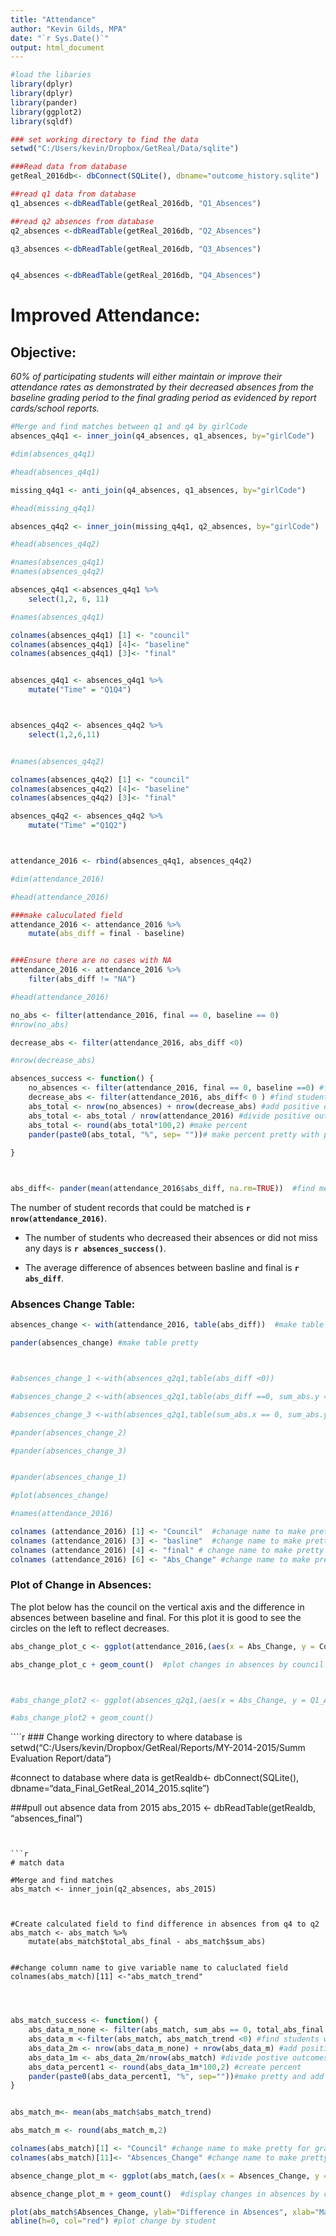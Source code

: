 ```yaml
---
title: "Attendance"
author: "Kevin Gilds, MPA"
date: "`r Sys.Date()`"
output: html_document
---
```



```r


#load the libaries
library(dplyr)
library(dplyr)
library(pander)
library(ggplot2)
library(sqldf)

### set working directory to find the data
setwd("C:/Users/kevin/Dropbox/GetReal/Data/sqlite")

###Read data from database
getReal_2016db<- dbConnect(SQLite(), dbname="outcome_history.sqlite")

##read q1 data from database
q1_absences <-dbReadTable(getReal_2016db, "Q1_Absences")

##read q2 absences from database
q2_absences <-dbReadTable(getReal_2016db, "Q2_Absences")

q3_absences <-dbReadTable(getReal_2016db, "Q3_Absences")


q4_absences <-dbReadTable(getReal_2016db, "Q4_Absences")


```



# Improved Attendance: 

## Objective: 
*60% of participating students will either maintain or improve their attendance rates as demonstrated by their decreased absences from the baseline grading period to the final grading period as evidenced by report cards/school reports.*

```r

#Merge and find matches between q1 and q4 by girlCode
absences_q4q1 <- inner_join(q4_absences, q1_absences, by="girlCode")

#dim(absences_q4q1)

#head(absences_q4q1)

missing_q4q1 <- anti_join(q4_absences, q1_absences, by="girlCode")

#head(missing_q4q1)

absences_q4q2 <- inner_join(missing_q4q1, q2_absences, by="girlCode")

#head(absences_q4q2)

#names(absences_q4q1)
#names(absences_q4q2)


```


```r
absences_q4q1 <-absences_q4q1 %>%
    select(1,2, 6, 11)

#names(absences_q4q1)

colnames(absences_q4q1) [1] <- "council"
colnames(absences_q4q1) [4]<- "baseline"
colnames(absences_q4q1) [3]<- "final"


absences_q4q1 <- absences_q4q1 %>%
    mutate("Time" = "Q1Q4")




```


```r
absences_q4q2 <- absences_q4q2 %>%
    select(1,2,6,11)


#names(absences_q4q2)

colnames(absences_q4q2) [1] <- "council"
colnames(absences_q4q2) [4]<- "baseline"
colnames(absences_q4q2) [3]<- "final"

absences_q4q2 <- absences_q4q2 %>%
    mutate("Time" ="Q1Q2")




```



```r
attendance_2016 <- rbind(absences_q4q1, absences_q4q2)

#dim(attendance_2016)

#head(attendance_2016)


```

```r

###make caluculated field   
attendance_2016 <- attendance_2016 %>%
    mutate(abs_diff = final - baseline)


###Ensure there are no cases with NA
attendance_2016 <- attendance_2016 %>%
    filter(abs_diff != "NA")

#head(attendance_2016)
```




```r

no_abs <- filter(attendance_2016, final == 0, baseline == 0)
#nrow(no_abs)

decrease_abs <- filter(attendance_2016, abs_diff <0)

#nrow(decrease_abs)

```





```r

absences_success <- function() {
    no_absences <- filter(attendance_2016, final == 0, baseline ==0) #find cases with no absences
    decrease_abs <- filter(attendance_2016, abs_diff< 0 ) #find students who decreased absences
    abs_total <- nrow(no_absences) + nrow(decrease_abs) #add positive outcomes no absences, decreased absences
    abs_total <- abs_total / nrow(attendance_2016) #divide positive outcomes by total
    abs_total <- round(abs_total*100,2) #make percent 
    pander(paste0(abs_total, "%", sep= ""))# make percent pretty with percent sign
    
}




```



```r

abs_diff<- pander(mean(attendance_2016$abs_diff, na.rm=TRUE))  #find mean differences


```



The number of student records that could be matched is **`r nrow(attendance_2016)`**.

* The number of students who decreased their absences or did not miss any days is **`r absences_success()`**. 

* The average difference of absences  between basline and final is **`r abs_diff`**.


### Absences Change Table:
```r

absences_change <- with(attendance_2016, table(abs_diff))  #make table with absences differnces

pander(absences_change) #make table pretty



#absences_change_1 <-with(absences_q2q1,table(abs_diff <0))

#absences_change_2 <-with(absences_q2q1,table(abs_diff ==0, sum_abs.y == 0))

#absences_change_3 <-with(absences_q2q1,table(sum_abs.x == 0, sum_abs.y == 0))

#pander(absences_change_2)

#pander(absences_change_3)


#pander(absences_change_1)

#plot(absences_change)

```




```r

#names(attendance_2016)

colnames (attendance_2016) [1] <- "Council"  #chanage name to make pretty for graph
colnames (attendance_2016) [3] <- "basline"  #change name to make pretty for graph
colnames (attendance_2016) [4] <- "final" # change name to make pretty for graph
colnames (attendance_2016) [6] <- "Abs_Change" #change name to make pretty for graph

```

### Plot of Change in Absences:

The plot below has the council on the vertical axis and the difference in absences between baseline and final. For this plot it is good to see the circles on the left to reflect decreases. 


```r

abs_change_plot_c <- ggplot(attendance_2016,(aes(x = Abs_Change, y = Council)))

abs_change_plot_c + geom_count()  #plot changes in absences by council



#abs_change_plot2 <- ggplot(absences_q2q1,(aes(x = Abs_Change, y = Q1_Abs)))

#abs_change_plot2 + geom_count()

```


````r

### Change working directory to where database is 
setwd("C:/Users/kevin/Dropbox/GetReal/Reports/MY-2014-2015/Summ Evaluation Report/data")

#connect to database where data is 
getRealdb<- dbConnect(SQLite(), dbname="data_Final_GetReal_2014_2015.sqlite")

###pull out absence data from 2015
abs_2015 <- dbReadTable(getRealdb, "absences_final")


```


```r
# match data

#Merge and find matches
abs_match <- inner_join(q2_absences, abs_2015)



#Create calculated field to find difference in absences from q4 to q2
abs_match <- abs_match %>%
    mutate(abs_match$total_abs_final - abs_match$sum_abs)


##change column name to give variable name to caluclated field
colnames(abs_match)[11] <-"abs_match_trend"




```




```r
abs_match_success <- function() {
    abs_data_m_none <- filter(abs_match, sum_abs == 0, total_abs_final ==0) #find studens with no absence
    abs_data_m <-filter(abs_match, abs_match_trend <0) #find students who decreased abssences
    abs_data_2m <- nrow(abs_data_m_none) + nrow(abs_data_m) #add positive outcome together
    abs_data_1m <- abs_data_2m/nrow(abs_match) #divide postive outcomes by total
    abs_data_percent1 <- round(abs_data_1m*100,2) #create percent
    pander(paste0(abs_data_percent1, "%", sep=""))#make pretty and add percent sign
}



```


```r
abs_match_m<- mean(abs_match$abs_match_trend)

abs_match_m <- round(abs_match_m,2)

```





```r

colnames(abs_match)[1] <- "Council" #change name to make pretty for graph
colnames(abs_match)[11]<- "Absences_Change" #change name to make pretty for graph

absence_change_plot_m <- ggplot(abs_match,(aes(x = Absences_Change, y = Council)))

absence_change_plot_m + geom_count()  #display changes in absences by council


```




```r


plot(abs_match$Absences_Change, ylab="Difference in Absences", xlab="Matched Students")
abline(h=0, col="red") #plot change by student


```

